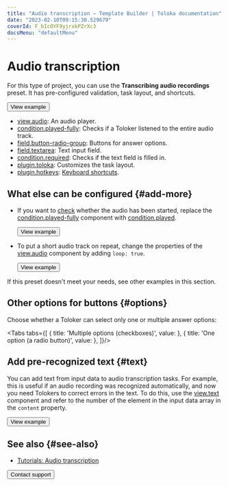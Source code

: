```yaml
---
title: "Audio transcription — Template Builder | Toloka documentation"
date: "2023-02-10T09:15:30.529679"
coverId: F_bIcOYF9yjrxkPZrXc3
docsMenu: "defaultMenu"
---
```



# Audio transcription

For this type of project, you can use the **Transcribing audio recordings** preset. It has pre-configured validation, task layout, and shortcuts.

<Button themeColor="light" view="default" size="l" type="link" url="https://ya.cc/t/YrCIIps93ttEPe">View example</Button>

<Cut title="Components used in the example">

- [view.audio](/docs/template-builder/reference/view.audio): An audio player.
- [condition.played-fully](/docs/template-builder/reference/condition.played): Checks if a Toloker listened to the entire audio track.
- [field.button-radio-group](/docs/template-builder/reference/field.button-radio-group): Buttons for answer options.
- [field.textarea](/docs/template-builder/reference/field.textarea): Text input field.
- [condition.required](/docs/template-builder/reference/condition.required): Checks if the text field is filled in.
- [plugin.toloka](/docs/template-builder/reference/plugin.toloka): Customizes the task layout.
- [plugin.hotkeys](/docs/template-builder/reference/plugin.hotkeys): [Keyboard shortcuts](/docs/template-builder/best-practices/hotkeys).

</Cut>

<TolokaTbSourceAddMedia/>

## What else can be configured {#add-more}

- If you want to [check](/docs/template-builder/best-practices/conditions) whether the audio has been started, replace the [condition.played-fully](/docs/template-builder/reference/condition.played-fully) component with [condition.played](/docs/template-builder/reference/condition.played).

  <Button themeColor="light" view="default" size="l" type="link" url="https://ya.cc/t/fpVaBRrf3ttEQS">View example</Button>

- To put a short audio track on repeat, change the properties of the [view.audio](/docs/template-builder/reference/view.audio) component by adding `loop: true`.

  <Button themeColor="light" view="default" size="l" type="link" url="https://ya.cc/t/13Djihdu3ttERD">View example</Button>

If this preset doesn't meet your needs, see other examples in this section.

## Other options for buttons {#options}

Choose whether a Toloker can select only one or multiple answer options:

<Tabs tabs={[
  { title: 'Multiple options (checkboxes)', value: <AudioTranscriptList1/> },
  { title: 'One option (a radio button)', value: <AudioTranscriptList2/> },
]}/>

## Add pre-recognized text {#text}

  You can add text from input data to audio transcription tasks. For example, this is useful if an audio recording was recognized automatically, and now you need Tolokers to correct errors in the text. To do this, use the [view.text](/docs/template-builder/reference/view.text) component and refer to the number of the element in the input data array in the `content` property.

  <Button themeColor="light" view="default" size="l" type="link" url="https://ya.cc/t/m8wGfgo73ttETg">View example</Button>

## See also {#see-also}

- [Tutorials: Audio transcription](/docs/tutorials/transcript-audio)

<Button themeColor="light" view="default" size="l" type="link" url="/docs/guide/troubleshooting/support?form-source=template-builder-templates-audio-transcript">Contact support</Button>
